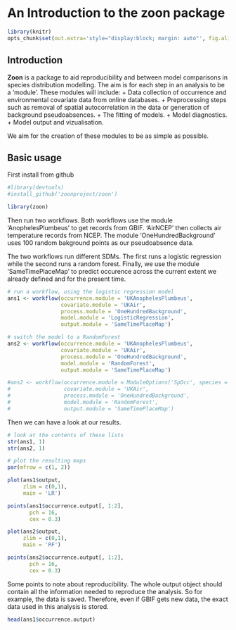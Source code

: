 <!--
%\VignetteEngine{knitr::knitr}
%\VignetteIndexEntry{An Introduction to the zoon package}
-->

An Introduction to the **zoon** package
=======================================


```r
library(knitr)
opts_chunk$set(out.extra='style="display:block; margin: auto"', fig.align="center")
```


Introduction
------------


**Zoon** is a package to aid reproducibility and between model comparisons in species distribution modelling. The aim is for each step in an analysis to be a 'module'. These modules will include: 
+ Data collection of occurrence and environmental covariate data from online databases. 
+ Preprocessing steps such as removal of spatial autocorrelation in the data or generation of background pseudoabsences.
+ The fitting of models.
+ Model diagnostics.
+ Model output and vizualisation.

We aim for the creation of these modules to be as simple as possible.


Basic usage
----------------------------

First install from github
```r
#library(devtools)
#install_github('zoonproject/zoon')

library(zoon)
```


Then run two workflows. Both workflows use the module 'AnophelesPlumbeus' to get \emph{Anopheles plumbeus} records from GBIF. 'AirNCEP' then collects air temperature records from NCEP. The module 'OneHundredBackground' uses 100 random bakground points as our pseudoabsence data. 

The two workflows run different SDMs. The first runs a logistic regression while the second runs a random forest. Finally, we use the module 'SameTimePlaceMap' to predict occurence across the current extent we already defined and for the present time.
```r
# run a workflow, using the logistic regression model
ans1 <- workflow(occurrence.module = 'UKAnophelesPlumbeus',
                 covariate.module = 'UKAir',
                 process.module = 'OneHundredBackground',
                 model.module = 'LogisticRegression',
                 output.module = 'SameTimePlaceMap')

# switch the model to a RandomForest
ans2 <- workflow(occurrence.module = 'UKAnophelesPlumbeus',
                 covariate.module = 'UKAir',
                 process.module = 'OneHundredBackground',
                 model.module = 'RandomForest',
                 output.module = 'SameTimePlaceMap')

#ans2 <- workflow(occurrence.module = ModuleOptions('SpOcc', species = 'Anopheles plumbeus', extent = c(-10, 10, 45, 65)),
#                 covariate.module = 'UKAir',
#                 process.module = 'OneHundredBackground',
#                 model.module = 'RandomForest',
#                 output.module = 'SameTimePlaceMap')

```
Then we can have a look at our results.


```r
# look at the contents of these lists
str(ans1, 1)
str(ans2, 1)

# plot the resulting maps
par(mfrow = c(1, 2))

plot(ans1$output,
     zlim = c(0,1),
     main = 'LR')

points(ans1$occurrence.output[, 1:2],
       pch = 16,
       cex = 0.3)

plot(ans2$output,
     zlim = c(0,1),
     main = 'RF')

points(ans2$occurrence.output[, 1:2],
       pch = 16,
       cex = 0.3)
```

Some points to note about reproducibility. The whole output object should contain all the information needed to reproduce the analysis. So for example, the data is saved. Therefore, even if GBIF gets new data, the exact data used in this analysis is stored. 

```r
head(ans1$occurrence.output)
```



